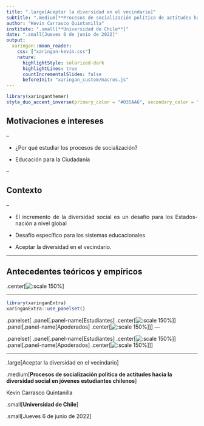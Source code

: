 ```yaml
---
title: ".large[Aceptar la diversidad en el vecindario]"
subtitle: ".medium[**Procesos de socialización política de actitudes hacia la diversidad social en jóvenes estudiantes chilenos**]"
author: "Kevin Carrasco Quintanilla"
institute: ".small[**Universidad de Chile**]"
date: ".small[Jueves 6 de junio de 2022]"
output:
  xaringan::moon_reader:
    css: ["xaringan-kevin.css"]
    nature:
      highlightStyle: solarized-dark
      highlightLines: true
      countIncrementalSlides: false
      beforeInit: "xaringan_custom/macros.js"
---
```


```r
library(xaringanthemer)
style_duo_accent_inverse(primary_color = "#035AA6", secondary_color = "#03A696")
```

## Motivaciones e intereses

--

* <p style="text-align: justify;"> ¿Por qué estudiar los procesos de socialización? </p>

* <p style="text-align: justify;"> Educación para la Ciudadanía </p>

--

## Contexto

--

* <p style="text-align: justify;"> El incremento de la diversidad social es un desafío para los Estados-nación a nivel global </p>

* <p style="text-align: justify;"> Desafío específico para los sistemas educacionales </p>

* <p style="text-align: justify;"> Aceptar la diversidad en el vecindario. </p>

---

## Antecedentes teóricos y empíricos

.center[![:scale 150%](images/modelo-teorico.png)]

---

```r
library(xaringanExtra)
xaringanExtra::use_panelset()
```
.panelset[
.panel[.panel-name[Estudiantes]
.center[![:scale 150%](graphs/div_est.png)]
]
.panel[.panel-name[Apoderados]
.center[![:scale 150%](graphs/div_apod.png)]
]
]
---

.panelset[
.panel[.panel-name[Estudiantes]
.center[![:scale 150%](graphs/ind_est.png)]
]
.panel[.panel-name[Apoderados]
.center[![:scale 150%](graphs/ind_apod.png)]
]
]

---

.large[Aceptar la diversidad en el vecindario]

.medium[**Procesos de socialización política de actitudes hacia la diversidad social en jóvenes estudiantes chilenos**]

Kevin Carrasco Quintanilla

.small[**Universidad de Chile**]

.small[Jueves 6 de junio de 2022]